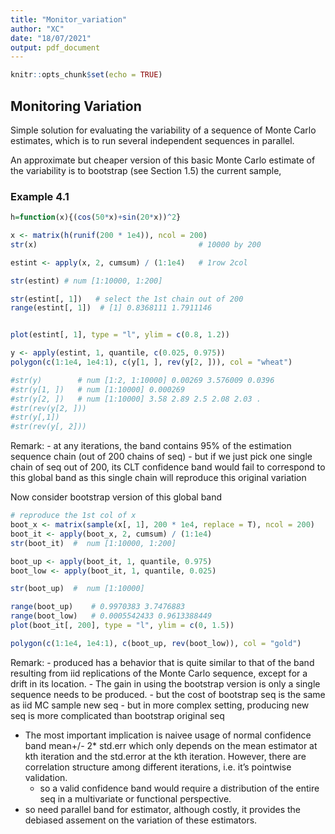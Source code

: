 ```yaml
---
title: "Monitor_variation"
author: "XC"
date: "18/07/2021"
output: pdf_document
---
```


```r
knitr::opts_chunk$set(echo = TRUE)
```

## Monitoring Variation

Simple solution for evaluating the variability of a sequence of Monte Carlo estimates, which is to run several independent sequences in parallel.

An approximate but cheaper version of this basic Monte Carlo estimate of the variability is to bootstrap (see Section 1.5) the current sample,


### Example 4.1
```r
h=function(x){(cos(50*x)+sin(20*x))^2}

x <- matrix(h(runif(200 * 1e4)), ncol = 200)
str(x)                                    # 10000 by 200

estint <- apply(x, 2, cumsum) / (1:1e4)   # 1row 2col

str(estint) # num [1:10000, 1:200] 

str(estint[, 1])   # select the 1st chain out of 200
range(estint[, 1])  # [1] 0.8368111 1.7911146


plot(estint[, 1], type = "l", ylim = c(0.8, 1.2))

y <- apply(estint, 1, quantile, c(0.025, 0.975))
polygon(c(1:1e4, 1e4:1), c(y[1, ], rev(y[2, ])), col = "wheat")

#str(y)        # num [1:2, 1:10000] 0.00269 3.576009 0.0396
#str(y[1, ])   # num [1:10000] 0.000269
#str(y[2, ])   # num [1:10000] 3.58 2.89 2.5 2.08 2.03 .
#str(rev(y[2, ]))   
#str(y[,1])
#str(rev(y[, 2]))
```


Remark:
  - at any iterations, the band contains 95% of the estimation sequence chain (out of 200 chains of seq)
  - but if we just pick one single chain of seq out of 200, its CLT confidence band would fail to correspond to this global band as this single chain will reproduce this original variation
  
  
Now consider bootstrap version of this global band
```r
# reproduce the 1st col of x
boot_x <- matrix(sample(x[, 1], 200 * 1e4, replace = T), ncol = 200)
boot_it <- apply(boot_x, 2, cumsum) / (1:1e4)
str(boot_it)  #  num [1:10000, 1:200] 

boot_up <- apply(boot_it, 1, quantile, 0.975)
boot_low <- apply(boot_it, 1, quantile, 0.025)

str(boot_up)  #  num [1:10000] 

range(boot_up)    # 0.9970383 3.7476883
range(boot_low)   # 0.0005542433 0.9613388449
plot(boot_it[, 200], type = "l", ylim = c(0, 1.5))

polygon(c(1:1e4, 1e4:1), c(boot_up, rev(boot_low)), col = "gold")
```

Remark:
  - produced has a behavior that is quite similar to that of the band resulting from iid replications of the Monte Carlo sequence, except for a drift in its location. 
  - The gain in using the bootstrap version is only a single sequence needs to be produced.
  - but the cost of bootstrap seq is the same as iid MC sample new seq
  - but in more complex setting, producing new seq is more complicated than bootstrap original seq
  
  - The most important implication is naivee usage of normal confidence band mean+/- 2* std.err which only depends on the mean estimator at kth iteration and the std.error at the kth iteration. However, there are correlation structure among different iterations, i.e. it's pointwise validation. 
      - so a valid confidence band would require a distribution of the entire seq in a multivariate or functional perspective. 
  - so need parallel band for estimator, although costly, it provides the debiased assement on the variation of these estimators. 
      
      
      
      
      
      
      










